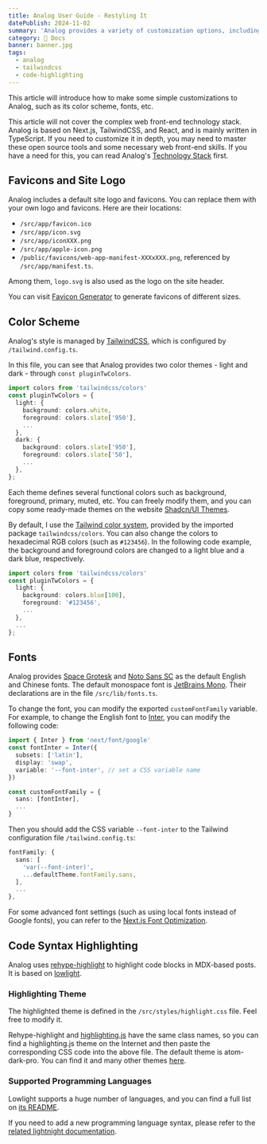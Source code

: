 ```yaml
---
title: Analog User Guide - Restyling It
datePublish: 2024-11-02
summary: 'Analog provides a variety of customization options, including color schemes, fonts, and components. Make it your own style!'
category: 🌈 Docs
banner: banner.jpg
tags:
  - analog
  - tailwindcss
  - code-highlighting
---
```


This article will introduce how to make some simple customizations to Analog, such as its color scheme, fonts, etc.

This article will not cover the complex web front-end technology stack.
Analog is based on Next.js, TailwindCSS, and React, and is mainly written in TypeScript.
If you need to customize it in depth, you may need to master these open source tools and some necessary web front-end skills. If you have a need for this, you can read Analog's [Technology Stack](/post/doc/tech-stack) first.

## Favicons and Site Logo

Analog includes a default site logo and favicons. You can replace them with your own logo and favicons. Here are their locations:

- `/src/app/favicon.ico`
- `/src/app/icon.svg`
- `/src/app/iconXXX.png`
- `/src/app/apple-icon.png`
- `/public/favicons/web-app-manifest-XXXxXXX.png`, referenced by `/src/app/manifest.ts`.

Among them, `logo.svg` is also used as the logo on the site header.

You can visit [Favicon Generator](https://realfavicongenerator.net) to generate favicons of different sizes.

## Color Scheme

Analog's style is managed by [TailwindCSS](https://tailwindcss.com/docs), which is configured by `/tailwind.config.ts`.

In this file, you can see that Analog provides two color themes - light and dark - through `const pluginTwColors`.

```typescript
import colors from 'tailwindcss/colors'
const pluginTwColors = {
  light: {
    background: colors.white,
    foreground: colors.slate['950'],
    ...
  },
  dark: {
    background: colors.slate['950'],
    foreground: colors.slate['50'],
    ...
  },
};
```

Each theme defines several functional colors such as background, foreground, primary, muted, etc. You can freely modify them, and you can copy some ready-made themes on the website [Shadcn/UI Themes](https://ui.shadcn.com/themes).

By default, I use the [Tailwind color system](https://tailwindcss.com/docs/customizing-colors), provided by the imported package `tailwindcss/colors`. You can also change the colors to hexadecimal RGB colors (such as `#123456`). In the following code example, the background and foreground colors are changed to a light blue and a dark blue, respectively.

```typescript
import colors from 'tailwindcss/colors'
const pluginTwColors = {
  light: {
    background: colors.blue[100],
    foreground: '#123456',
    ...
  },
  ...
};
```

## Fonts

Analog provides [Space Grotesk](https://fonts.google.com/specimen/Space+Grotesk) and [Noto Sans SC](https://fonts.google.com/noto/specimen/Noto+Sans+SC) as the default English and Chinese fonts. The default monospace font is [JetBrains Mono](https://fonts.google.com/specimen/JetBrains+Mono). Their declarations are in the file `/src/lib/fonts.ts`.

To change the font, you can modify the exported `customFontFamily` variable. For example, to change the English font to [Inter](https://fonts.google.com/specimen/Inter), you can modify the following code:

```typescript
import { Inter } from 'next/font/google'
const fontInter = Inter({
  subsets: ['latin'],
  display: 'swap',
  variable: '--font-inter', // set a CSS variable name
})

const customFontFamily = {
  sans: [fontInter],
  ...
}
```

Then you should add the CSS variable `--font-inter` to the Tailwind configuration file `/tailwind.config.ts`:

```typescript
fontFamily: {
  sans: [
    'var(--font-inter)',
    ...defaultTheme.fontFamily.sans,
  ],
  ...
},
```
For some advanced font settings (such as using local fonts instead of Google fonts), you can refer to the [Next.js Font Optimization](https://nextjs.org/docs/app/building-your-application/optimizing/fonts).

## Code Syntax Highlighting

Analog uses [rehype-highlight](https://github.com/rehypejs/rehype-highlight) to highlight code blocks in MDX-based posts.
It is based on [lowlight](https://github.com/wooorm/lowlight).

### Highlighting Theme

The highlighted theme is defined in the `/src/styles/highlight.css` file. Feel free to modify it.

Rehype-highlight and [highlighting.js](https://highlightjs.readthedocs.io/en/latest/index.html) have the same class names, so you can find a highlighting.js theme on the Internet and then paste the corresponding CSS code into the above file. The default theme is atom-dark-pro. You can find it and many other themes [here](https://highlightjs.org/examples).

### Supported Programming Languages

Lowlight supports a huge number of languages, and you can find a full list on [its README](https://github.com/wooorm/lowlight#data).

If you need to add a new programming language syntax, please refer to the [related lightnight documentation](https://github.com/wooorm/lowlight#lowlightregistergrammars).
